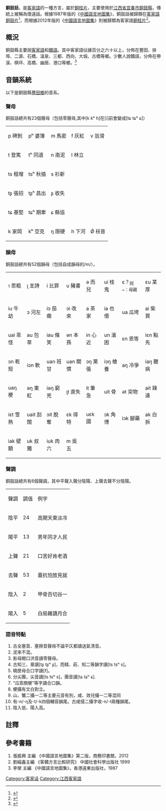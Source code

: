 {{Pathnav|語言|漢藏語系|漢語族|客家語|frame=1}}
{{Infobox language
| name          = 銅鼓話
| nativename    = Thùng-kú-fa
| pronunciation = {{IPA|[tʰəŋ˩˧ ku˨˩ fa˥˧]}}
| states        = {{CHN}}
| region        = [[江西省|江西省]][[宜春市|宜春市]][[銅鼓縣|銅鼓縣]]
| familycolor   = 漢藏語系
| fam1          = [[漢藏語系|漢藏語系]]
| fam2          = [[漢語族|漢語族]]
| fam3          = [[客家語|客家語]]
| fam4          = [[銅桂片|銅桂片]]
| nation        = 
| agency        = 
| isoexception  = dialect
}}
{{客家}}
'''銅鼓話'''，是[[客家語|客家語]]的一種方言，屬於[[銅桂片|銅桂片]]，主要使用於[[江西省|江西省]][[宜春市|宜春市]][[銅鼓縣|銅鼓縣]]，傳統上被稱為懷遠話。根據1987年版的《[[中國語言地圖集|中國語言地圖集]]》，銅鼓話被歸類在[[客家語|客家語]][[銅鼓片|銅鼓片]]<ref name = "中國語言地圖集">{{Cite book | author = 李榮 | title = 中國語言地圖集 | location = 香港 | publisher = 香港朗文（遠東）出版社 | date = 1988 | pages = | ISBN = 0582999030| accessdate = 2015-01-01 | url = http://books.google.com.my/books/about/%E4%B8%AD%E5%9B%BD%E8%AF%AD%E8%A8%80%E5%9C%B0%E5%9B%BE%E9%9B%86.html?id=_BwYKAAACAAJ&redir_esc=y | language = zh | quote = 八、銅鼓片 包括江西省的8個縣和湖南省的2個縣：銅鼓、修水、武寧... }}</ref>，而根據2012年版的《[[中國語言地圖集|中國語言地圖集]]》則被歸類為客家語[[銅桂片|銅桂片]]<ref name = "中國語言地圖集第二版">{{Cite book | author = 張振興 | title = 中國語言地圖集第二版 | location = 北京 | publisher = 商務印書馆 | date = 2012 | pages = 116-124 | ISBN = 7100070546| accessdate = 2015-01-01 | url = http://books.google.com.my/books/about/%E4%B8%AD%E5%9B%BD%E8%AF%AD%E8%A8%80%E5%9C%B0%E5%9B%BE%E9%9B%86.html?id=qRMEnwEACAAJ&redir_esc=y | language = zh | quote = 八、銅桂片 共28個市縣 江西是：井岡山市、永新縣...靖安縣、銅鼓縣、高安市...}}</ref>。

==概況==
銅鼓縣主要說[[客家語|客家語]]和[[贛語|贛語]]。其中客家語佔據百分之六十以上，分佈在豐田、排埠、二源、石橋、溫泉、三都、西向、大塅、古橋等鄉。少數人說贛語，分佈在帶溪、棋坪、高橋、幽居、港口等鄉。<ref name="江西方言的分區">{{Cite book| author =顏森| title =江西方言的分區| location =北京| publisher =《方言》| date =1986-02-24| pages =19-38| ISBN =| accessdate =2015-01-01| url =http://lib.cnki.net/cjfd/FYZA198601002.html| language =zh| quote =銅鼓百分之六十以上的人說客家話，分佈在豐田、排埠、二源、石橋、溫泉、三都、西向、大塅、古橋等鄉。少數人說贛語，分佈在帶溪、棋坪、高橋、幽居、港口等鄉。}}{{dead link|date=2018年1月 |bot=InternetArchiveBot |fix-attempted=yes }}</ref>

==音韻系統==
以下是銅鼓縣[[豐田鄉|豐田鄉]]的音系。
=== 聲母 ===
銅鼓話總共有23個聲母（包括零聲母,其中[k kʰ h]在[i]前會變成[tɕ tɕʰ ɕ]）
{| class="wikitable"
|-
|  p 碑剝 || pʰ 婆簿 || m 馬密 || f 灰紅 || v 翁滑
|-
|  t 登篤 || tʰ 同道 || n 南泥 || l 林立 ||  
|-
|  ts 租增 || tsʰ 秋插 || s 衫新 ||   ||   
|-
|  tʂ 張招 || tʂʰ 昌出 || ʂ 收失 ||   ||   
|-
|  tɕ 基堅 || tɕʰ 期牽 || ɕ 縣協 ||   ||   
|-
|  k 家岡 || kʰ 空克 || ŋ 限硬 || h 下河 || Ǿ 袄音
|}

=== 韻母 ===
銅鼓話總共有52個韻母（包括自成韻母的/m/）。
{| class="wikitable"
|-
| ɿ 思粗 || ʅ 支詩 || i 比罪 || u 豬書 || ə 而兒 || ui 桂鬼 || ɛ？<sub>阿~：母親</sub>  || ɛu 某厚
|-
| iu 牛幼 || ɔ 河左 || iɔ 茄瘸 || ɔi 改來 || a 茶家 || ia 也借 || ua 瓜垮 || ai 柴買
|-
| uai 乖怪 || au 包草 || iau 條笑 || ən 本孫 || in 心近 || un 滾困 || ɛn 恩等 || iɛn 點先 
|-
| ɔn 乾短 || iɔn 軟 || uan 班甘 || uan 關慣 || ɔŋ 黨張 || iɔŋ 槍養 || aŋ 冷爭 || iaŋ 聽病
|-
| uaŋ 梗 || əŋ 東紅 || iəŋ 窮兇 || ʅt 直失 || it 筆急 || uit 骨 || ət 突物 || ait 辣達
|-
| iɛt 雪熱 || uait 刮闊 || ɔit 脫奪 || ɛk 得特 || uɛk 國 || ɔk 角博 || iɔk 腳藥 || ak 白拆
|-
| iak 壁額 || uk 叔獨 || iuk 肉六 || m 吳五
|}

=== 聲調 ===
銅鼓話總共有6個聲調，其中平聲入聲分陰陽、上聲去聲不分陰陽。
{| class="wikitable"
|-
| 聲調 || 調值 || 例字 
|-
| 陰平 || 24 || 高開天東淡冷
|-
| 陽平 || 13 || 男年同才人民
|-
| 上聲 || 21 || 口苦好肯老酒
|-
| 去聲 || 53 || 蓋抗怕放見就
|-
| 陰入 || 2 || 甲骨百切谷一
|-
| 陽入 || 5 || 白局雜讀月合
|}

=== 語音特點 ===
#古全塞音、塞擦音聲母不論平仄都讀送氣清音。
#泥來不混。
#影母開口洪音讀零聲母。
#古知三、章讀[tʂ tʂʰ ʂ]，而精、莊、知二等韻字讀[ts tsʰ s]。
#曉匣母合口字讀[f]。
#分尖團，尖音讀[ts tsʰ s]，團音讀[tɕ tɕʰ ɕ].
#“瓜乖關梗”等字讀合口韻。
#梗攝有文白對立。
#山、蟹二攝一二等主要元音有別，咸、效兒攝一二等混同
#有-n/-ŋ及-t/-k四個輔音韻尾。古咸侵二攝字收-n/-t兩種韻尾。
#陰入低、陽入高。

==註釋==
{{reflist}}

==參考書籍==
#張振興 主編 《中國語言地圖集》第二版，商務印書館，2012
#劉綸鑫主編 《客贛方言比較研究》 中國社會科學出版社 1999
#李榮 主編 《中國語言地圖集》，香港遠東出版社，1987

{{客家语}}
{{汉语}}
[[Category:客家话|Category:客家话]]
[[Category:江西客家語|Category:江西客家語]]